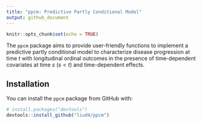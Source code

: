 ```yaml
---
title: "ppcm: Predictive Partly Conditional Model"
output: github_document
---
```


```r
knitr::opts_chunk$set(echo = TRUE)
```

The $\mathtt{ppcm}$ package aims to provide user-friendly functions to implement 
a predictive partly conditional model to characterize disease progression at
time $t$ with longitudinal ordinal outcomes in the presence of time-dependent
covariates at time $s$ ($s < t$) and time-dependent effects.

## Installation

You can install the $\mathtt{ppcm}$ package from GitHub with:

```r
# install.packages("devtools")
devtools::install_github("liud4/ppcm")
```